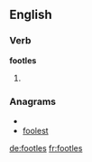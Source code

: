 ==English==

===Verb===
'''footles'''

# {{third-person singular of|[[footle]]}}

===Anagrams===
* {{alphagram|efloost}}
* [[foolest#English|foolest]]

[[de:footles]]
[[fr:footles]]